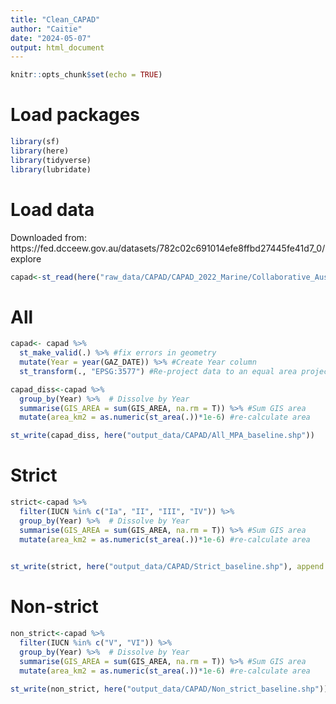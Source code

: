 ```yaml
---
title: "Clean_CAPAD"
author: "Caitie"
date: "2024-05-07"
output: html_document
---
```


```r
knitr::opts_chunk$set(echo = TRUE)
```

# Load packages
```r
library(sf)
library(here)
library(tidyverse)
library(lubridate)
```

# Load data

Downloaded from: https://fed.dcceew.gov.au/datasets/782c02c691014efe8ffbd27445fe41d7_0/explore

```r
capad<-st_read(here("raw_data/CAPAD/CAPAD_2022_Marine/Collaborative_Australian_Protected_Areas_Database_(CAPAD)_2022_-_Marine.shp"))
```
# All

```r
capad<- capad %>% 
  st_make_valid(.) %>% #fix errors in geometry
  mutate(Year = year(GAZ_DATE)) %>% #Create Year column
  st_transform(., "EPSG:3577") #Re-project data to an equal area projection
```

```r
capad_diss<-capad %>% 
  group_by(Year) %>%  # Dissolve by Year
  summarise(GIS_AREA = sum(GIS_AREA, na.rm = T)) %>% #Sum GIS area
  mutate(area_km2 = as.numeric(st_area(.))*1e-6) #re-calculate area
```

```r
st_write(capad_diss, here("output_data/CAPAD/All_MPA_baseline.shp"))
```



# Strict
```r
strict<-capad %>% 
  filter(IUCN %in% c("Ia", "II", "III", "IV")) %>% 
  group_by(Year) %>%  # Dissolve by Year
  summarise(GIS_AREA = sum(GIS_AREA, na.rm = T)) %>% #Sum GIS area
  mutate(area_km2 = as.numeric(st_area(.))*1e-6) #re-calculate area
  
```

```r
st_write(strict, here("output_data/CAPAD/Strict_baseline.shp"), append = FALSE)
```

# Non-strict

```r
non_strict<-capad %>% 
  filter(IUCN %in% c("V", "VI")) %>% 
  group_by(Year) %>%  # Dissolve by Year
  summarise(GIS_AREA = sum(GIS_AREA, na.rm = T)) %>% #Sum GIS area
  mutate(area_km2 = as.numeric(st_area(.))*1e-6) #re-calculate area
```

```r
st_write(non_strict, here("output_data/CAPAD/Non_strict_baseline.shp"))
```

